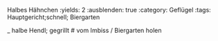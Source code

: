 Halbes Hähnchen
:yields: 2
:ausblenden: true
:category: Geflügel
:tags: Hauptgericht;schnell; Biergarten

_ halbe Hendl; gegrillt
# vom Imbiss / Biergarten holen

